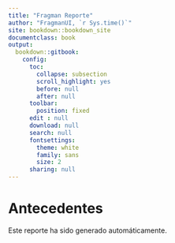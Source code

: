```yaml
---
title: "Fragman Reporte"
author: "FragmanUI, `r Sys.time()`"
site: bookdown::bookdown_site
documentclass: book
output:
  bookdown::gitbook:
    config:
      toc:
        collapse: subsection
        scroll_highlight: yes
        before: null
        after: null
      toolbar:
        position: fixed
      edit : null
      download: null
      search: null
      fontsettings:
        theme: white
        family: sans
        size: 2
      sharing: null
---
```


# Antecedentes

Este reporte ha sido generado automáticamente.

